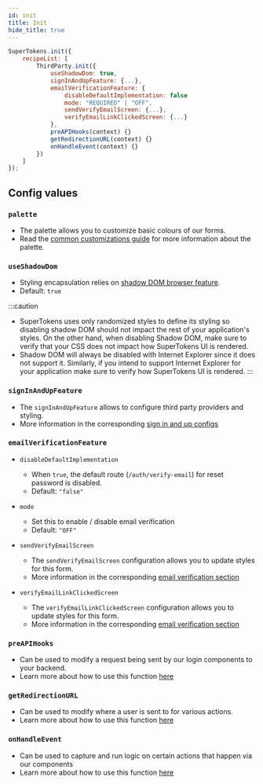 ```yaml
---
id: init
title: Init
hide_title: true
---
```


```jsx
SuperTokens.init({
    recipeList: [
        ThirdParty.init({
            useShadowDom: true,
            signInAndUpFeature: {...},
            emailVerificationFeature: {
                disableDefaultImplementation: false
                mode: "REQUIRED" | "OFF",
                sendVerifyEmailScreen: {...},
                verifyEmailLinkClickedScreen: {...}
            },
            preAPIHooks(context) {}
            getRedirectionURL(context) {}
            onHandleEvent(context) {}
        })
    ]
});
```

## Config values

### `palette`
- The palette allows you to customize basic colours of our forms.
- Read the [common customizations guide](/docs/thirdparty/common-customizations/styling/changing-colours) for more information about the palette.

### `useShadowDom`
- Styling encapsulation relies on [shadow DOM browser feature](https://developer.mozilla.org/en-US/docs/Web/Web_Components/Using_shadow_DOM). 
- Default: `true`

:::caution
- SuperTokens uses only randomized styles to define its styling so disabling shadow DOM  should not impact the rest of your application's styles. On the other hand, when disabling Shadow DOM, make sure to verify that your CSS does not impact how SuperTokens UI is rendered.
- Shadow DOM will always be disabled with Internet Explorer since it does not support it. Similarly, if you intend to support Internet Explorer for your application make sure to verify how SuperTokens UI is rendered.
:::


### `signInAndUpFeature`
- The `signInAndUpFeature` allows to configure third party providers and styling.
- More information in the corresponding [sign in and up configs](./config/sign-in-and-up)

### `emailVerificationFeature`

- `disableDefaultImplementation`
    - When `true`, the default route (`/auth/verify-email`) for reset password is disabled.
    - Default: `"false"`

- `mode`
    - Set this to enable / disable email verification
    - Default: `"OFF"`

- `sendVerifyEmailScreen`
    - The `sendVerifyEmailScreen` configuration allows you to update styles for this form.
    - More information in the corresponding [email verification section](./config/email-verification#sendverifyemailscreen-config-values)

- `verifyEmailLinkClickedScreen`
    - The `verifyEmailLinkClickedScreen` configuration allows you to update styles for this form.
    - More information in the corresponding [email verification section](./config/email-verification#verifyemaillinkclickedscreen-config-values)

### `preAPIHooks`
- Can be used to modify a request being sent by our login components to your backend.
- Learn more about how to use this function [here](/docs/thirdparty/advanced-customizations/frontend-hooks/pre-api)

### `getRedirectionURL`
- Can be used to modify where a user is sent to for various actions.
- Learn more about how to use this function [here](/docs/thirdparty/advanced-customizations/frontend-hooks/handle-event)

### `onHandleEvent`
- Can be used to capture and run logic on certain actions that happen via our components
- Learn more about how to use this function [here](/docs/thirdparty/advanced-customizations/frontend-hooks/redirection-callback)